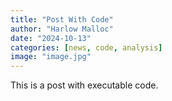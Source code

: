 ```yaml
---
title: "Post With Code"
author: "Harlow Malloc"
date: "2024-10-13"
categories: [news, code, analysis]
image: "image.jpg"
---
```


This is a post with executable code.

